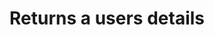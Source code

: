 ---
title: 'Returns a users details'
description: "Include --header 'Content-Type: application/json' \ in your request."
api: 'POST /api/client/servers/eff10fb1-e18b-4c3e-973e-a2c548c7b649/users/a71139c0-0f06-4ab4-a41d-b85d3470f4dc'
props: 'path {serverId}'
---